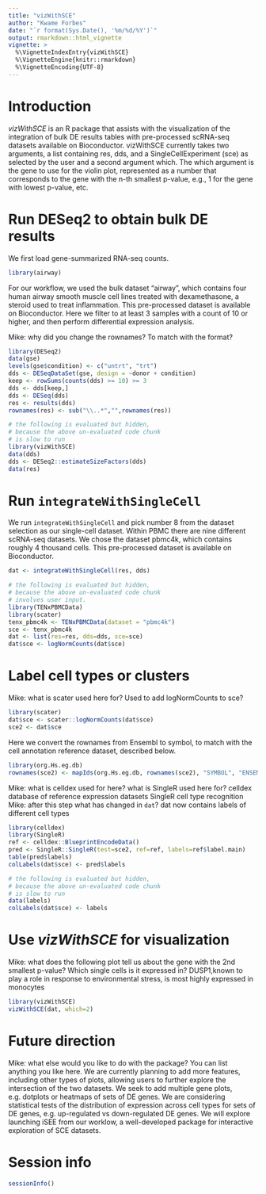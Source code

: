 ```yaml
---
title: "vizWithSCE"
author: "Kwame Forbes"
date: "`r format(Sys.Date(), '%m/%d/%Y')`"
output: rmarkdown::html_vignette
vignette: >
  %\VignetteIndexEntry{vizWithSCE}
  %\VignetteEngine{knitr::rmarkdown}
  %\VignetteEncoding{UTF-8}
---
```


# Introduction

*vizWithSCE* is an R package that assists with the visualization of
the integration of bulk DE results tables with pre-processed scRNA-seq
datasets available on Bioconductor. vizWithSCE currently takes two
arguments, a list containing res, dds, and a SingleCellExperiment
(sce) as selected by the user and a second argument which. The which
argument is the gene to use for the violin plot, represented as a
number that corresponds to the gene with the n-th smallest 
p-value, e.g., 1 for the gene with lowest p-value, etc. 

# Run DESeq2 to obtain bulk DE results

We first load gene-summarized RNA-seq counts.

```r
library(airway)
```

For our workflow, we used the bulk dataset "airway", which contains
four human airway smooth muscle cell lines treated with dexamethasone,
a steroid used to treat inflammation. This pre-processed dataset is
available on Bioconductor. 
Here we filter to at least 3 samples with a count of 10 or higher, and
then perform differential expression analysis.

Mike: why did you change the rownames?
To match with the format?

```r
library(DESeq2)
data(gse)
levels(gse$condition) <- c("untrt", "trt")
dds <- DESeqDataSet(gse, design = ~donor + condition)
keep <- rowSums(counts(dds) >= 10) >= 3
dds <- dds[keep,]
dds <- DESeq(dds)
res <- results(dds)
rownames(res) <- sub("\\..*","",rownames(res))
```

```r
# the following is evaluated but hidden,
# because the above un-evaluated code chunk
# is slow to run
library(vizWithSCE)
data(dds)
dds <- DESeq2::estimateSizeFactors(dds)
data(res)
```

# Run `integrateWithSingleCell`

We run `integrateWithSingleCell` and pick number 8 from the dataset
selection as our single-cell dataset. Within PBMC there are nine
different scRNA-seq datasets. We chose the dataset pbmc4k, which
contains roughly 4 thousand cells. This pre-processed dataset is
available on Bioconductor. 

```r
dat <- integrateWithSingleCell(res, dds)
```

```r
# the following is evaluated but hidden,
# because the above un-evaluated code chunk
# involves user input.
library(TENxPBMCData)
library(scater)
tenx_pbmc4k <- TENxPBMCData(dataset = "pbmc4k")
sce <- tenx_pbmc4k
dat <- list(res=res, dds=dds, sce=sce)
dat$sce <- logNormCounts(dat$sce)
```

# Label cell types or clusters

Mike: what is scater used here for?
Used to add logNormCounts to sce?

```r
library(scater)
dat$sce <- scater::logNormCounts(dat$sce)
sce2 <- dat$sce
```

Here we convert the rownames from Ensembl to symbol, to match with the
cell annotation reference dataset, described below.

```r
library(org.Hs.eg.db)
rownames(sce2) <- mapIds(org.Hs.eg.db, rownames(sce2), "SYMBOL", "ENSEMBL")
```

Mike: what is celldex used for here? what is SingleR used here for?
celldex database of reference expression datasets 
SingleR cell type recognition
Mike: after this step what has changed in `dat`?
dat now contains labels of different cell types

```r
library(celldex)
library(SingleR)
ref <- celldex::BlueprintEncodeData()
pred <- SingleR::SingleR(test=sce2, ref=ref, labels=ref$label.main)
table(pred$labels)
colLabels(dat$sce) <- pred$labels
```

```r
# the following is evaluated but hidden,
# because the above un-evaluated code chunk
# is slow to run
data(labels)
colLabels(dat$sce) <- labels
```

# Use *vizWithSCE* for visualization 

Mike: what does the following plot tell us about the gene with the 2nd
smallest p-value? Which single cells is it expressed in?
DUSP1,known to play a role in response to environmental stress, is most 
highly expressed in monocytes

```r
library(vizWithSCE)
vizWithSCE(dat, which=2)
```

# Future direction

Mike: what else would you like to do with the package? You can list
anything you like here.
We are currently planning to add more features, including other types of plots,
allowing users to further explore the intersection of the two datasets.
We seek to add multiple gene plots, e.g. dotplots or heatmaps of sets of DE 
genes.
We are considering statistical tests of the distribution of expression across 
cell types
for sets of DE genes, e.g. up-regulated vs down-regulated DE genes.
We will explore launching iSEE from our worklow, a well-developed package for
interactive exploration of SCE datasets.

# Session info

```r
sessionInfo()
```
